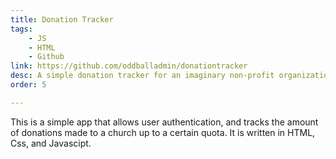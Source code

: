 ```yaml
---
title: Donation Tracker
tags: 
    - JS
    - HTML
    - Github
link: https://github.com/oddballadmin/donationtracker
desc: A simple donation tracker for an imaginary non-profit organization.
order: 5

---
```

This is a simple app that allows user authentication, and tracks the amount of donations made to a 
church up to a certain quota. It is written in HTML, Css, and Javascipt.